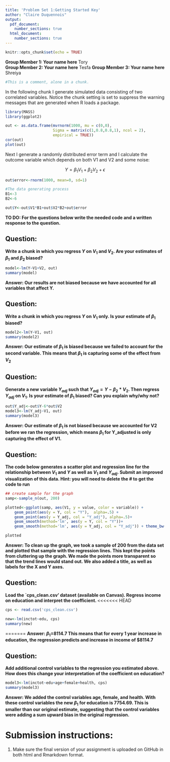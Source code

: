 ```yaml
---
title: 'Problem Set 1:Getting Started Key'
author: "Claire Duquennois"
output:
  pdf_document:
    number_sections: true
  html_document:
    number_sections: true
---
```


```r
knitr::opts_chunk$set(echo = TRUE)
```
**Group Member 1: Your name here**
Tory    
**Group Member 2: Your name here**
Tesfa
**Group Member 3: Your name here**
Shreiya



```r
#This is a comment, alone in a chunk. 

```

In the following chunk I generate simulated data consisting of two correlated variables. Notice the chunk setting is set to suppress the warning messages that are generated when R loads a package. 

```r
library(MASS)
library(ggplot2)

out <- as.data.frame(mvrnorm(1000, mu = c(0,0), 
                     Sigma = matrix(c(1,0.8,0.8,1), ncol = 2), 
                     empirical = TRUE))
cor(out)
plot(out)

```

Next I generate a randomly distributed error term and I calculate the outcome variable which depends on both V1 and V2 and some noise:

$$Y=\beta_1V_1+\beta_2V_2+\epsilon$$

```r
out$error<-rnorm(1000, mean=0, sd=1)

#The data generating process
B1<-3
B2<-6

out$Y<-out$V1*B1+out$V2*B2+out$error
```

**TO DO: For the questions below write the needed code and a written response to the question. **

## Question:
**Write a chunk in which you regress $Y$ on $V_1$ and $V_2$. Are your estimates of $\beta_1$ and $\beta_2$ biased?**

```r
model<-lm(Y~V1+V2, out)
summary(model)
```


**Answer: Our results are not biased because we have accounted for all variables that affect Y.**


## Question: 
**Write a chunk in which you regress $Y$ on $V_1$ only. Is your estimate of $\beta_1$ biased?**

```r
model2<-lm(Y~V1, out)
summary(model2)
```


**Answer: Our estimate of $\beta_1$ is biased because we failed to account for the second variable. This means that $\beta_1$ is capturing some of the effect from $V_2$**


## Question: 
**Generate a new variable $Y_{adj}$ such that $Y_{adj}=Y-\beta_2*V_2$. Then regress $Y_{adj}$ on $V_1$. Is your estimate of $\beta_1$ biased? Can you explain why/why not?**

```r
out$Y_adj<-out$Y-6*out$V2
model3<-lm(Y_adj~V1, out)
summary(model3)
```


**Answer: Our estimate of $\beta_1$ is not biased because we accounted for V2 before we ran the regression, which means $\beta_1$ for Y_adjusted is only capturing the effect of V1.**


## Question: 
**The code below generates a scatter plot and regression line for the relationship between $V_1$ and $Y$ as well as $V_1$ and $Y_{adj}$. Submit an improved visualization of this data. Hint: you will need to delete the # to get the code to run **

```r
## create sample for the graph
samp<-sample_n(out, 200)

plotted<-ggplot(samp, aes(V1, y = value, color = variable)) + 
    geom_point(aes(y = Y, col = "Y"),  alpha=.5) + 
    geom_point(aes(y = Y_adj, col = "Y_adj"), alpha=.5)+
    geom_smooth(method='lm', aes(y = Y, col = "Y"))+
    geom_smooth(method='lm', aes(y = Y_adj, col = "Y_adj")) + theme_bw() + labs(x="Variable 1", y="Value", title = "Generated Regression Model with Y and Y-adjusted")

plotted
```
**Answer: To clean up the graph, we took a sample of 200 from the data set and plotted that sample with the regression lines. This kept the points from cluttering up the graph. We made the points more transparent so that the trend lines would stand out. We also added a title, as well as labels for the X and Y axes.**



## Question: 
**Load the `cps_clean.csv' dataset (available on Canvas). Regress income on education and interpret the coefficient.  **
<<<<<<< HEAD
```r
cps <- read.csv('cps_clean.csv')
```


```r
new<-lm(inctot~edu, cps)
summary(new)
```

=======
**Answer: $\beta_1$=8114.7 This means that for every 1 year increase in education, the regression predicts and increase in income of $8114.7**


## Question: 
**Add additional control variables to the regression you estimated above. How does this change your interpretation of the coefficient on education?**

```r
model3<-lm(inctot~edu+age+female+health, cps)
summary(model3)
```


**Answer: We added the control variables age, female, and health. With these control variables the new $\beta_1$ for education is 7754.69. This is smaller than our original estimate, suggesting that the control variables were adding a sum upward bias in the original regression.**

# Submission instructions:

1) Make sure the final version of your assignment is uploaded on GitHub in both html and Rmarkdown format. 






